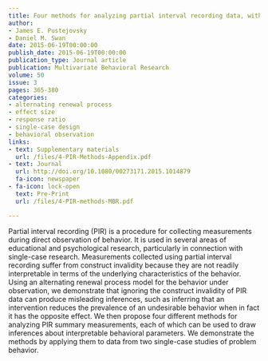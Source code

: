 ```yaml
---
title: Four methods for analyzing partial interval recording data, with application to single-case research
author:
- James E. Pustejovsky
- Daniel M. Swan
date: 2015-06-19T00:00:00
publish_date: 2015-06-19T00:00:00
publication_type: Journal article
publication: Multivariate Behavioral Research
volume: 50 
issue: 3
pages: 365-380
categories:
- alternating renewal process
- effect size
- response ratio
- single-case design
- behavioral observation
links:
- text: Supplementary materials
  url: /files/4-PIR-Methods-Appendix.pdf
- text: Journal
  url: http://doi.org/10.1080/00273171.2015.1014879
  fa-icon: newspaper
- fa-icon: lock-open
  text: Pre-Print
  url: /files/4-PIR-methods-MBR.pdf

---
```



Partial interval recording (PIR) is a procedure for collecting measurements during direct observation of behavior. It is used in several areas of educational and psychological research, particularly in connection with single-case research. Measurements collected using partial interval recording suffer from construct invalidity because they are not readily interpretable in terms of the underlying characteristics of the behavior. Using an alternating renewal process model for the behavior under observation, we demonstrate that ignoring the construct invalidity of PIR data can produce misleading inferences, such as inferring that an intervention reduces the prevalence of an undesirable behavior when in fact it has the opposite effect. We then propose four different methods for analyzing PIR summary measurements, each of which can be used to draw inferences about interpretable behavioral parameters. We demonstrate the methods by applying them to data from two single-case studies of problem behavior.

